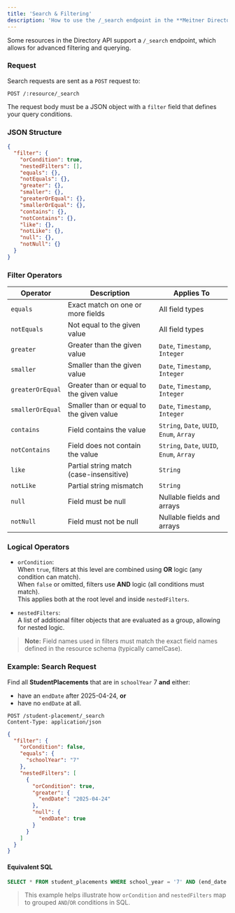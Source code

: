 ```yaml
---
title: 'Search & Filtering'
description: 'How to use the /_search endpoint in the **Meitner Directory API** for advanced filtering.'
---
```


Some resources in the Directory API support a `/_search` endpoint, which allows for advanced filtering and querying.

### Request

Search requests are sent as a `POST` request to:

```
POST /:resource/_search
```

The request body must be a JSON object with a `filter` field that defines your query conditions.

### JSON Structure

```json
{
  "filter": {
    "orCondition": true,
    "nestedFilters": [],
    "equals": {},
    "notEquals": {},
    "greater": {},
    "smaller": {},
    "greaterOrEqual": {},
    "smallerOrEqual": {},
    "contains": {},
    "notContains": {},
    "like": {},
    "notLike": {},
    "null": {},
    "notNull": {}
  }
}
```

### Filter Operators

| Operator         | Description                                    | Applies To                            |
|------------------|------------------------------------------------|----------------------------------------|
| `equals`         | Exact match on one or more fields              | All field types                        |
| `notEquals`      | Not equal to the given value                   | All field types                        |
| `greater`        | Greater than the given value                   | `Date`, `Timestamp`, `Integer`         |
| `smaller`        | Smaller than the given value                   | `Date`, `Timestamp`, `Integer`         |
| `greaterOrEqual` | Greater than or equal to the given value       | `Date`, `Timestamp`, `Integer`         |
| `smallerOrEqual` | Smaller than or equal to the given value       | `Date`, `Timestamp`, `Integer`         |
| `contains`       | Field contains the value                       | `String`, `Date`, `UUID`, `Enum`, `Array` |
| `notContains`    | Field does not contain the value               | `String`, `Date`, `UUID`, `Enum`, `Array` |
| `like`           | Partial string match (case-insensitive)        | `String`                               |
| `notLike`        | Partial string mismatch                        | `String`                               |
| `null`           | Field must be null                             | Nullable fields and arrays             |
| `notNull`        | Field must not be null                         | Nullable fields and arrays             |

### Logical Operators

- `orCondition`:  
  When `true`, filters at this level are combined using **OR** logic (any condition can match).  
  When `false` or omitted, filters use **AND** logic (all conditions must match).  
  This applies both at the root level and inside `nestedFilters`.

- `nestedFilters`:  
  A list of additional filter objects that are evaluated as a group, allowing for nested logic.

> **Note:** Field names used in filters must match the exact field names defined in the resource schema (typically camelCase).

### Example: Search Request

Find all **StudentPlacements** that are in `schoolYear` 7 **and** either:
- have an `endDate` after 2025-04-24, **or**
- have no `endDate` at all.

```http
POST /student-placement/_search
Content-Type: application/json
```

```json
{
  "filter": {
    "orCondition": false,
    "equals": {
      "schoolYear": "7"
    },
    "nestedFilters": [
      {
        "orCondition": true,
        "greater": {
          "endDate": "2025-04-24"
        },
        "null": {
          "endDate": true
        }
      }
    ]
  }
}
```

#### Equivalent SQL

```sql
SELECT * FROM student_placements WHERE school_year = '7' AND (end_date > '2025-04-24' OR end_date IS NULL);
```

> This example helps illustrate how `orCondition` and `nestedFilters` map to grouped `AND`/`OR` conditions in SQL.
